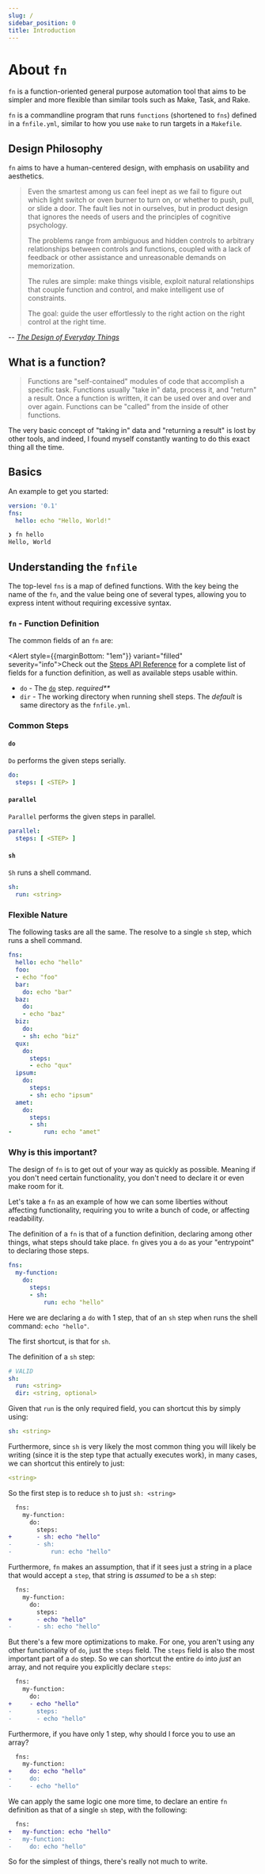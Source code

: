 ```yaml
---
slug: /
sidebar_position: 0
title: Introduction
---
```


# About `fn`

`fn` is a function-oriented general purpose automation tool that aims to be simpler and more flexible than similar tools such as Make, Task, and Rake.

`fn` is a commandline program that runs `functions` (shortened to `fns`) defined in a `fnfile.yml`, similar to how you use `make` to run targets in a `Makefile`.

## Design Philosophy

`fn` aims to have a human-centered design, with emphasis on usability and aesthetics.

> Even the smartest among us can feel inept as we fail to figure out which light switch or oven burner to turn on, or whether to push, pull, or slide a door.
The fault lies not in ourselves, but in product design that ignores the needs of users and the principles of cognitive psychology.
>
> The problems range from ambiguous and hidden controls to arbitrary relationships between controls and functions, coupled with a lack of feedback or other assistance and unreasonable demands on memorization.
>
> The rules are simple: make things visible, exploit natural relationships that couple function and control, and make intelligent use of constraints.
>
> The goal: guide the user effortlessly to the right action on the right control at the right time.

-- <cite>[The Design of Everyday Things](https://www.uxmatters.com/mt/archives/2021/03/book-review-the-design-of-everyday-things.php)</cite>

## What is a function?

> Functions are "self-contained" modules of code that accomplish a specific task. Functions usually "take in" data, process it, and "return" a result.
> Once a function is written, it can be used over and over and over again. Functions can be "called" from the inside of other functions.

The very basic concept of "taking in" data and "returning a result" is lost by other tools, and indeed, I found myself constantly wanting to do this exact thing all the time.

## Basics

An example to get you started:

```yaml title="fnfile.yml"
version: '0.1'
fns:
  hello: echo "Hello, World!"
```

```bash
❯ fn hello
Hello, World
```

## Understanding the `fnfile`

The top-level `fns` is a map of defined functions. With the key being the name of the `fn`, and the value being one of several types, allowing you to express intent without requiring excessive syntax.

### `fn` - Function Definition

The common fields of an `fn` are:

<Alert style={{marginBottom: "1em"}} variant="filled" severity="info">Check out the <a href="/api/steps">Steps API Reference</a> for a complete list of fields for a function definition, as well as available steps usable within.</Alert>

- `do` - The <a href="./api/steps/#do">`do`</a> step. _required**_
- `dir` - The working directory when running shell steps. The _default_ is same directory as the `fnfile.yml`.

### Common Steps

#### `do`

`Do` performs the given steps serially.

```yaml
do:
  steps: [ <STEP> ]
```

#### `parallel`

`Parallel` performs the given steps in parallel.

```yaml
parallel:
  steps: [ <STEP> ]
```

#### `sh`

`Sh` runs a shell command.

```yaml
sh:
  run: <string>
```

### Flexible Nature

The following tasks are all the same. The resolve to a single `sh` step, which runs a shell command.

```yaml
fns:
  hello: echo "hello"
  foo:
  - echo "foo"
  bar:
    do: echo "bar"
  baz:
    do:
    - echo "baz"
  biz:
    do:
    - sh: echo "biz"
  qux:
    do:
      steps:
      - echo "qux"
  ipsum:
    do:
      steps:
      - sh: echo "ipsum"
  amet:
    do:
      steps:
      - sh:
-         run: echo "amet"
```

### Why is this important?

The design of `fn` is to get out of your way as quickly as possible. Meaning if you don't need certain functionality, you don't need to declare it or even make room for it.

Let's take a `fn` as an example of how we can some liberties without affecting functionality, requiring you to write a bunch of code, or affecting readability.

The definition of a `fn` is that of a function definition, declaring among other things, what steps should take place. `fn` gives you a `do` as your "entrypoint" to declaring those steps.

```yaml
fns:
  my-function:
    do:
      steps:
      - sh:
          run: echo "hello"
```

Here we are declaring a `do` with 1 step, that of an `sh` step when runs the shell command: `echo "hello"`.

The first shortcut, is that for `sh`.

The definition of a `sh` step:

```yaml
# VALID
sh:
  run: <string>
  dir: <string, optional>
```

Given that `run` is the only required field, you can shortcut this by simply using:

```yaml
sh: <string>
```

Furthermore, since `sh` is very likely the most common thing you will likely be writing (since it is the step type that actually executes work), in many cases, we can shortcut this entirely to just:

```yaml
<string>
```

So the first step is to reduce `sh` to just `sh: <string>`

```diff
  fns:
    my-function:
      do:
        steps:
+       - sh: echo "hello"
-       - sh:
-           run: echo "hello"
```

Furthermore, `fn` makes an assumption, that if it sees just a string in a place that would accept a `step`, that string is _assumed_ to be a `sh` step:

```diff
  fns:
    my-function:
      do:
        steps:
+       - echo "hello"
-       - sh: echo "hello"
```

But there's a few more optimizations to make. For one, you aren't using any other functionality of `do`, just the `steps` field. The `steps` field is also the most important part of a `do` step. So we can shortcut the entire `do` into _just_ an array, and not require you explicitly declare `steps`:

```diff
  fns:
    my-function:
      do:
+     - echo "hello"
-       steps:
-       - echo "hello"
```

Furthermore, if you have only 1 step, why should I force you to use an array?

```diff
  fns:
    my-function:
+     do: echo "hello"
-     do:
-     - echo "hello"
```

We can apply the same logic one more time, to declare an entire `fn` definition as that of a single `sh` step, with the following:

```diff
  fns:
+   my-function: echo "hello"
-   my-function:
-     do: echo "hello"
```

So for the simplest of things, there's really not much to write.

